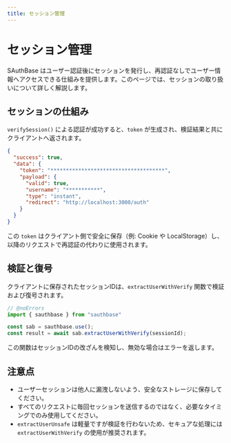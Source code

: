 ```yaml
---
title: セッション管理
---
```


# セッション管理

SAuthBase はユーザー認証後にセッションを発行し、再認証なしでユーザー情報へアクセスできる仕組みを提供します。このページでは、セッションの取り扱いについて詳しく解説します。

## セッションの仕組み

`verifySession()` による認証が成功すると、`token` が生成され、検証結果と共にクライアントへ返されます。

```json filename="例: 認証成功時のレスポンス" showLineNumbers
{
  "success": true,
  "data": {
    "token": "*************************************",
    "payload": {
      "valid": true,
      "username": "***********",
      "type": "instant",
      "redirect": "http://localhost:3000/auth"
    }
  }
}
```

この `token` はクライアント側で安全に保存（例: Cookie や LocalStorage）し、以降のリクエストで再認証の代わりに使用されます。

## 検証と復号

クライアントに保存されたセッションIDは、`extractUserWithVerify` 関数で検証および復号されます。

```ts filename="例: セッション検証" showLineNumbers twoslash
// @noErrors
import { sauthbase } from "sauthbase"

const sab = sauthbase.use();
const result = await sab.extractUserWithVerify(sessionId);
```

この関数はセッションIDの改ざんを検知し、無効な場合はエラーを返します。

## 注意点

- ユーザーセッションは他人に漏洩しないよう、安全なストレージに保存してください。
- すべてのリクエストに毎回セッションを送信するのではなく、必要なタイミングでのみ使用してください。
- `extractUserUnsafe` は軽量ですが検証を行わないため、セキュアな処理には `extractUserWithVerify` の使用が推奨されます。
